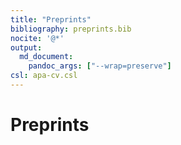 ```yaml
---
title: "Preprints"
bibliography: preprints.bib
nocite: '@*'
output:
  md_document: 
    pandoc_args: ["--wrap=preserve"]
csl: apa-cv.csl
---
```


# Preprints

::: {#refs}
:::

